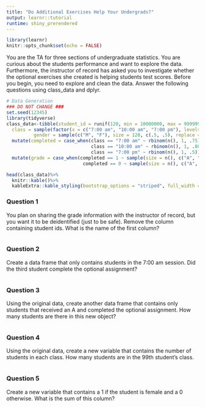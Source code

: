 ```yaml
---
title: "Do Additional Exercises Help Your Undergrads?"
output: learnr::tutorial
runtime: shiny_prerendered
---
```


```r
library(learnr)
knitr::opts_chunk$set(echo = FALSE)
```

You are the TA for three sections of undergraduate statistics. You are curious about the students performance and want to explore the data. Furthermore, the instructor of record has asked you to investigate whether the optional exercises she created is helping students test scores. Before you begin, you need to explore and clean the data. Answer the following questions using class_data and dplyr.


```r
# Data Generation 
### DO NOT CHANGE ###
set.seed(12345)
library(tidyverse)
class_data<-tibble(student_id = runif(120, min = 10000000, max = 99999999),
  class = sample(factor(x = c("7:00 am", "10:00 am", "7:00 pm"), levels = c("7:00 am", "10:00 am", "7:00 pm"), ordered = TRUE), size = 120, replace = TRUE, prob = c(.25, .30, .45)),
          gender = sample(c("M", "F"), size = 120, c(.5, .5), replace = TRUE))%>%
  mutate(completed = case_when(class == "7:00 am" ~ rbinom(n(), 1, .75),
                               class == "10:00 am" ~ rbinom(n(), 1, .80), 
                               class == "7:00 pm" ~ rbinom(n(), 1, .5)))%>%
  mutate(grade = case_when(completed == 1 ~ sample(size = n(), c("A", "B", "C", "D", "F"), replace = TRUE, prob = c(.3, .4, .2, .05, .05)),
                            completed == 0 ~ sample(size = n(), c("A", "B", "C", "D", "F"), replace = TRUE, prob = c(.2, .2, .3, .1, .2))))

head(class_data)%>%
  knitr::kable()%>%
  kableExtra::kable_styling(bootstrap_options = "striped", full_width = FALSE)
```

### Question 1
You plan on sharing the grade information with the instructor of record, but you want it to be deidentified (just to be safe). Remove the column containing student ids. What is the name of the first column?

```r

```


### Question 2
Create a data frame that only contains students in the 7:00 am session. Did the third student complete the optional assignment?

```r

```

### Question 3
Using the original data, create another data frame that contains only students that received an A and completed the optional assignment. How many students are there in this new object?

```r

```

### Question 4
Using the original data, create a new variable that contains the number of students in each class. How many students are in the 99th student's class.

```r

```

### Question 5
Create a new variable that contains a 1 if the student is female and a 0 otherwise. What is the sum of this column?

```r

```



